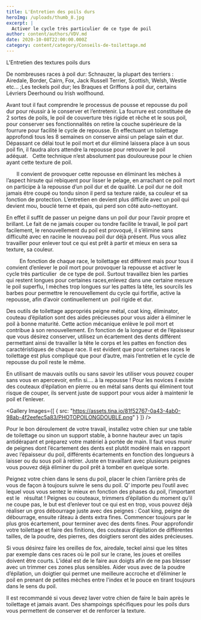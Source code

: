 ```yaml
---
title: L'Entretien des poils durs
heroImg: /uploads/thumb_8.jpg
excerpt: |
  Activer le cycle très particulier de ce type de poil
author: content/authors/VDV.md
date: 2020-10-08T22:00:00.000Z
category: content/category/Conseils-de-toilettage.md
---
```


L'Entretien des textures poils durs

De nombreuses races à poil dur: Schnauzer, la plupart des terriers : Airedale, Border, Cairn, Fox, Jack Russell Terrier, Scottish, Welsh, Westie etc... ;Les teckels poil dur; les Braques et Griffons à poil dur, certains Lévriers Deerhound ou Irish wolfhound.

Avant tout il faut comprendre le processus de pousse et repousse du poil dur pour réussir à le conserver et l’entretenir. La fourrure est constituée de 2 sortes de poils, le poil de couverture très rigide et rêche et le sous poil, pour conserver ses fonctionnalités on retire la couche supérieure de la fourrure pour facilité le cycle de repousse. En effectuant un toilettage approfondi tous les 8 semaines on conserve ainsi un pelage sain et dur. Dépassant ce délai tout le poil mort et dur éliminé laissera place à un sous poil fin, il faudra alors attendre la repousse pour retrouver le poil adéquat.   Cette technique n’est absolument pas douloureuse pour le chien ayant cette texture de poil.

       Il convient de provoquer cette repousse en éliminant les mèches à l’aspect hirsute qui rebiquent pour lisser le pelage, en arrachant ce poil mort on participe à la repousse d’un poil dur et de qualité. Le poil dur ne doit jamais être coupé ou tondu sinon il perd sa texture raide, sa couleur et sa fonction de protection. L’entretien en devient plus difficile avec un poil qui devient mou, bouclé terne et épais, qui perd son côté auto-nettoyant.

En effet il suffit de passer un peigne dans un poil dur pour l’avoir propre et brillant. Le fait de ne jamais couper ou tondre facilite le travail, le poil part facilement, le renouvellement du poil est provoqué, il s’élimine sans difficulté avec en racine le nouveau poil dur déjà présent. Plus vous allez travailler pour enlever tout ce qui est prêt à partir et mieux en sera sa texture, sa couleur.

         En fonction de chaque race, le toilettage est différent mais pour tous il convient d’enlever le poil mort pour provoquer la repousse et activer le cycle très particulier  de ce type de poil. Surtout travaillez bien les parties qui restent longues pour certaines races,enlevez dans une certaine mesure le poil superflu, l mèches trop longues sur les pattes la tête, les sourcils les barbes pour permettre le renouvellement du cycle qui fortifie, active la repousse, afin d’avoir continuellement un  poil rigide et dur.

Des outils de toilettage appropriés peigne métal, coat king, éliminator, couteau d’épilation sont des aides précieuses pour vous aider à éliminer le poil à bonne maturité. Cette action mécanique enlève le poil mort et contribue à son renouvellement. En fonction de la longueur et de l’épaisseur que vous désirez conserver, utilisez un écartement des dents différent permettant ainsi de travailler la tête le corps et les pattes en fonction des caractéristiques de chaque race. Il est évident que pour certaines races le toilettage est plus compliqué que pour d’autre, mais l’entretien et le cycle de repousse du poil reste le même.

En utilisant de mauvais outils ou sans savoir les utiliser vous pouvez couper sans vous en apercevoir, enfin si…. à la repousse ! Pour les novices il existe des couteaux d’épilation en pierre ou en métal sans dents qui éliminent tout risque de couper, ils servent juste de support pour vous aider à maintenir le poil et l’enlever.

<Gallery
  Images={[
    {
      src: "https://assets.tina.io/81f52767-0a43-4ab0-98ab-4f2eefec5a83/PHOTOPOILONGDOUBLE.png"
    }
  ]}
/>

Pour le bon déroulement de votre travail, installez votre chien sur une table de toilettage ou sinon un support stable, à bonne hauteur avec un tapis antidérapant et préparez votre matériel à portée de main. Il faut vous munir de peignes dont l’écartement des dents est plutôt modéré mais en rapport avec l’épaisseur du poil, différents écartements en fonction des longueurs à laisser ou du sous poil à retirer. Juste en travaillant avec plusieurs peignes vous pouvez déjà éliminer du poil prêt à tomber en quelque sorte.

Peignez votre chien dans le sens du poil, placer le chien l’arrière près de vous de façon à toujours suivre le sens du poil. Q’ importe peu l’outil avec lequel vous vous sentez le mieux en fonction des phases du poil, l’important est le   résultat ! Peignes ou couteaux, trimmers d’épilation du moment qu’il ne coupe pas, le but est d’enlever tout ce qui est en trop, vous pouvez déjà réaliser un gros débourrage juste avec des peignes : Coat king, peigne de débourrage, ensuite râteau à dents extra fines. Commencer toujours par le plus gros écartement, pour terminer avec des dents fines. Pour approfondir votre toilettage et faire des finitions, des couteaux d’épilation de différentes tailles, de la poudre, des pierres, des doigtiers seront des aides précieuses.

Si vous désirez faire les oreilles de fox, airedale, teckel ainsi que les têtes par exemple dans ces races où le poil sur le crane, les joues et oreilles doivent être courts. L’idéal est de le faire aux doigts afin de ne pas blesser avec un trimmer ces zones plus sensibles. Aider vous avec de la poudre d’épilation, un doigtier qui permet une meilleure accroche et d’éliminer le poil en prenant de petites mèches entre l'index et le pouce en tirant toujours dans le sens du poil.

Il est recommandé si vous devez laver votre chien de faire le bain après le toilettage et jamais avant. Des shampoings spécifiques pour les poils durs vous permettent de conserver et de renforcer la texture.
